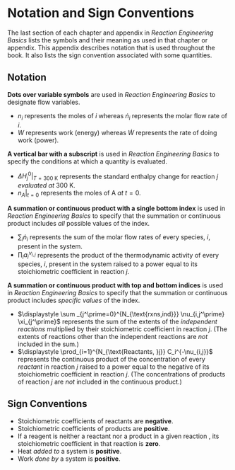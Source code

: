 # Notation and Sign Conventions {#sec-notation}

The last section of each chapter and appendix in *Reaction Engineering Basics* lists the symbols and their meaning as used in that chapter or appendix. This appendix describes notation that is used throughout the book. It also lists the sign convention associated with some quantities.

## Notation

**Dots over variable symbols** are used in *Reaction Engineering Basics* to designate flow variables.

* $n_i$ represents the moles of $i$ whereas $\dot n_i$ represents the molar flow rate of $i$.
* $W$ represents work (energy) whereas $\dot W$ represents the rate of doing work (power).

**A vertical bar with a subscript** is used in *Reaction Engineering Basics* to specify the conditions at which a quantity is evaluated.

* $\Delta H_j^0 \Bigr\rvert_{T=\text{300 K}}$ represents the standard enthalpy change for reaction $j$ *evaluated at* 300 K.
* $n_A \Bigr\rvert_{t=0}$ represents the moles of A *at* $t=0$.

**A summation or continuous product with a single bottom index** is used in *Reaction Engineering Basics* to specify that the summation or continuous product includes *all* possible values of the index.

* $\displaystyle \sum_i \dot n_i$ represents the sum of the molar flow rates of every species, $i$, present in the system.
* $\displaystyle \prod_i a_i^{\nu _{i,j}}$ represents the product of the thermodynamic activity of every species, $i$, present in the system raised to a power equal to its stoichiometric coefficient in reaction $j$.

**A summation or continuous product with top and bottom indices** is used in *Reaction Engineering Basics* to specify that the summation or continuous product includes *specific values* of the index.

* $\displaystyle \sum _{j^\prime=0}^{N_{\text{rxns,ind}}} \nu_{i,j^\prime} \xi_{j^\prime}$ represents the sum of the extents of the *independent reactions* multiplied by their stoichiometric coefficient in reaction $j$. (The extents of reactions other than the independent reactions are *not* included in the sum.)
* $\displaystyle \prod_{i=1}^{N_{\text{Reactants, }j}} C_i^{-\nu_{i,j}}$ represents the continuous product of the concentration of every *reactant* in reaction $j$ raised to a power equal to the negative of its stoichiometric coefficient in reaction $j$. (The concentrations of products of reaction $j$ are *not* included in the continuous product.)

## Sign Conventions

* Stoichiometric coefficients of reactants are **negative**.
* Stoichiometric coefficients of products are **positive**.
* If a reagent is neither a reactant nor a product in a given reaction , its stoichiometric coefficient in that reaction is **zero**.
* Heat *added to* a system is **positive**.
* Work *done by* a system is **positive**.